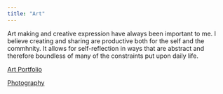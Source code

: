 ```yaml
---
title: "Art"
---
```


Art making and creative expression have always been important to me. I believe creating and sharing are productive both for the self and the commhnity. It allows for self-reflection in ways that are abstract and therefore boundless of many of the constraints put upon daily life. 

[Art Portfolio](https://marisahelensobel.weebly.com/all-in-time.html)

[Photography](https://www.instagram.com/mosobes/)
